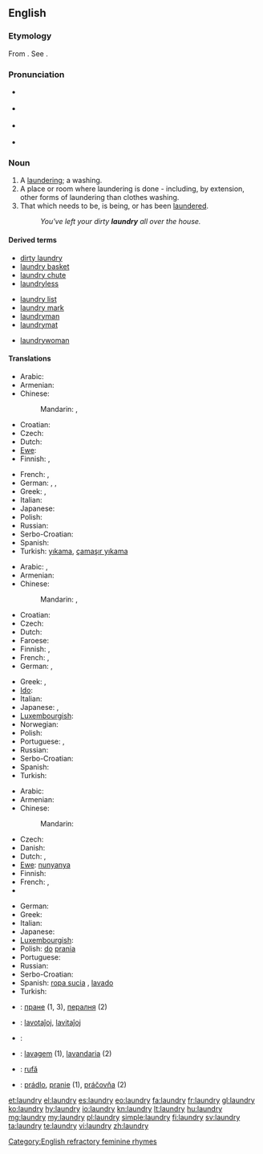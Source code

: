 ==English==
{{wikipedia}}

===Etymology===
From {{etyl|fro}} {{term|lavanderie|lang=fro}}. See {{term|launder}}.

===Pronunciation===
* {{a|UK}} {{IPA|/ˈlɔːn.dri/}}
* {{a|US}} {{IPA|/ˈlɔn.dri/}}
* {{a|cot-caught|northern cities vowel shift}} {{IPA|/ˈlɑn.dri/}}
* {{audio|en-us-laundry.ogg|Audio (US cot-caught merged)}}

===Noun===
{{en-noun|laundries}}

# A [[laundering]]; a washing.
# A place or room where laundering is done - including, by extension, other forms of laundering than clothes washing.
# That which needs to be, is being, or has been [[launder]]ed.
#: ''You've left your dirty '''laundry''' all over the house.''

====Derived terms====
{{rel-top3|Terms derived from ''laundry''}}
* [[dirty laundry]]
* [[laundry basket]]
* [[laundry chute]]
* [[laundryless]]
{{rel-mid3}}
* [[laundry list]]
* [[laundry mark]]
* [[laundryman]]
* [[laundrymat]]
{{rel-mid3}}
* [[laundrywoman]]
{{rel-bottom}}

====Translations====
{{trans-top|laundering; washing}}
* Arabic: {{t|ar|غسيل|m|tr=ghasiil}}
* Armenian: {{t-|hy|լվացք|tr=lvac’k’}}
* Chinese:
*: Mandarin: {{t|cmn|洗衣|tr=xǐyī|sc=Hani}},  {{t-|cmn|洗濯|tr=xǐzhuó|sc=Hani}}
* Croatian: {{t-|hr|pranje|n|alt=pránje}}
* Czech: {{t-|cs|praní|n}}
* Dutch: {{t+|nl|was|m}}
* [[Ewe]]: {{tø|ee|nunyanya|xs=Ewe}}
* Finnish: {{t-|fi|pyykkäys}}, {{t-|fi|pyykkääminen}}
{{trans-mid}}
* French: {{t|fr|blanchisserie|f}},  {{t|fr|blanchissage|m}}
* German: {{t+|de|Wäsche|f}},  {{t|de|Wäscherei|f}},  {{t|de|Waschen|n}}
* Greek: {{t|el|πλύσιμο|n|sc=Grek}}, {{t|el|μπουγάδα|f|sc=Grek}}
* Italian: {{t+|it|bucato|m}}
* Japanese: {{t+|ja|洗濯|tr=せんたく, sentaku}}
* Polish: {{t+|pl|pranie|n}}
* Russian: {{t|ru|стирка|f|tr=stírka}}
* Serbo-Croatian: {{t|sh|pranje|xs=Serbo-Croatian}}
* Spanish: {{t|es|colada|f}}
* Turkish: [[yıkama]], [[çamaşır yıkama]]
{{trans-bottom}}

{{trans-top|place or room where laundering is done}}
* Arabic: {{t|ar|مصبغة|f|tr=máSbagha}},  {{t|ar|مغسلة|f|tr=mághsala}}
* Armenian: {{t-|hy|լվացքատուն|tr=lvac’k’atun}}
* Chinese:
*: Mandarin: {{t|cmn|洗衣房|tr=xǐyīfáng|sc=Hani}},  {{t|cmn|洗衣店|tr=xǐyīdiàn|sc=Hani}}
* Croatian: {{t-|hr|praonica|f|alt=praónica}}
* Czech: {{t-|cs|prádelna|f}}
* Dutch: {{t-|nl|wasserij|f}}
* Faroese: {{t|fo|vaskarí|n}}
* Finnish: {{t+|fi|pesutupa}}, {{t+|fi|pesula}}
* French: {{t+|fr|laverie|f}},  {{t+|fr|buanderie|f}}
* German: {{t|de|Waschküche|f}},  {{t|de|Waschsalon|m}}
{{trans-mid}}
* Greek: {{t|el|πλυσταριό|n|tr=plystarió|sc=Grek}}, {{t|el|πλυντήριο|n|tr=plyntírio|sc=Grek}}
* [[Ido]]: {{t-|io|laverio|xs=Ido}}
* Italian: {{t+|it|lavanderia|f}}
* Japanese: {{t|ja|ランドリー|tr=randorī}},  {{t|ja|洗濯屋|tr=せんたくや, sentakuya}}
* [[Luxembourgish]]: {{t|lb|Wäschkichen|f}}
* Norwegian: {{t|no|vaskerom|n}}
* Polish: {{t-|pl|pralnia|f}}
* Portuguese: {{t|pt|lavanderia}}, {{t|pt|área de serviço}}
* Russian: {{t|ru|прачечная|f|tr=práčečnaja}}
* Serbo-Croatian: {{t|sh|praonica|xs=Serbo-Croatian}}
* Spanish: {{t-|es|lavandería|f}}
* Turkish: {{t+|tr|çamaşırhane}}
{{trans-bottom}}

{{trans-top|that which needs to be laundered}}
* Arabic: {{t|ar|مغسلة|m|tr=ghasiil}}
* Armenian: {{t-|hy|լվացք|tr=lvac’k’}}
* Chinese:
*: Mandarin: {{t|cmn|要洗的衣服|tr=yào xǐ-de yīfu|sc=Hani}}
* Czech: {{t-|cs|prádlo|n}}
* Danish: {{t|da|vasketøj|n}}
* Dutch: {{t+|nl|was|m}}, {{t+|nl|wasgoed|n}}
* [[Ewe]]: [[nunyanya]]
* Finnish: {{t+|fi|pyykki}}
* French: {{t+|fr|lessive|f}},  {{t+|fr|linge|f}}
* {{trreq|Georgian}}
{{trans-mid}}
* German: {{t+|de|Wäsche|f}}
* Greek: {{t|el|άπλυτα|n|p|tr=áplyta|sc=Grek}}
* Italian: {{t+|it|bucato|m}}
* Japanese: {{t|ja|洗濯物|tr=せんたくもの, sentakumono}}
* [[Luxembourgish]]: {{t|lb|Wäsch}}
* Polish: {{t+|pl|rzecz|f|p|alt=rzeczy}} [[do]] [[pranie|prania]]
* Portuguese: {{t|pt|roupa suja|f}}
* Russian: {{t|ru|бельё|n|tr=bel'jó}}
* Serbo-Croatian: {{t|sh|rublje|xs=Serbo-Croatian}}
* Spanish: [[ropa sucia]] {{f}}, [[lavado]] {{m}}
* Turkish: {{t+|tr|çamaşır}}
{{trans-bottom}}

{{checktrans-top}}
* {{ttbc|bg}}: [[пране]] {{n}} (1, 3), [[пералня]] {{f}} (2)
* {{ttbc|eo}}: [[lavotaĵoj]], [[lavitaĵoj]]
* {{ttbc|ku}}: {{t|ku|balav}} {{f}}
{{trans-mid}}
* {{ttbc|pt}}: [[lavagem]] (1), [[lavandaria]] {{f}} (2)
* {{ttbc|ro}}: [[rufă]] {{f}}
* {{ttbc|sk}}: [[prádlo]], [[pranie]] {{n}} (1), [[práčovňa]]  {{f}} (2)
{{trans-bottom}}

[[Category:English refractory feminine rhymes]]

[[et:laundry]]
[[el:laundry]]
[[es:laundry]]
[[eo:laundry]]
[[fa:laundry]]
[[fr:laundry]]
[[gl:laundry]]
[[ko:laundry]]
[[hy:laundry]]
[[io:laundry]]
[[kn:laundry]]
[[lt:laundry]]
[[hu:laundry]]
[[mg:laundry]]
[[my:laundry]]
[[pl:laundry]]
[[simple:laundry]]
[[fi:laundry]]
[[sv:laundry]]
[[ta:laundry]]
[[te:laundry]]
[[vi:laundry]]
[[zh:laundry]]